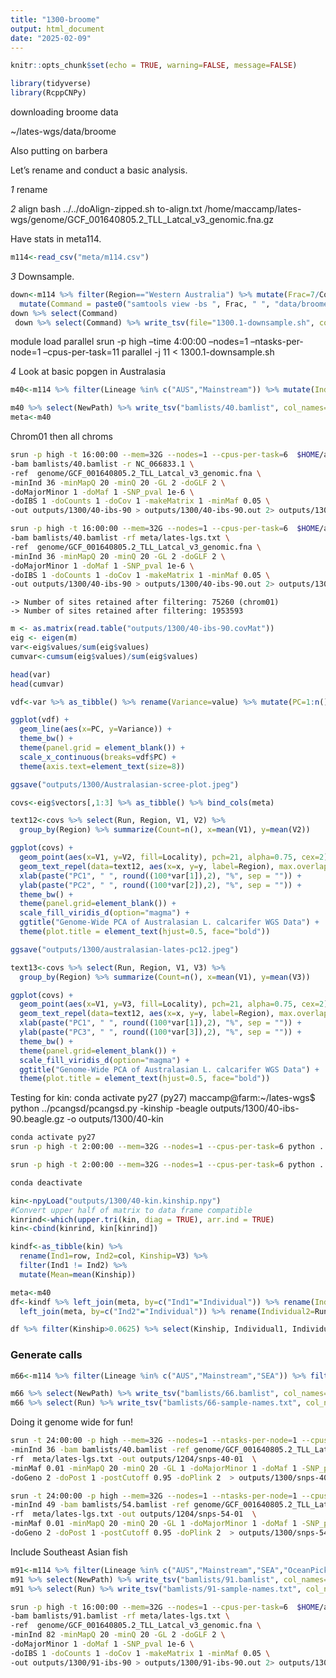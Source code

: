 ```yaml
---
title: "1300-broome"
output: html_document
date: "2025-02-09"
---
```


```r
knitr::opts_chunk$set(echo = TRUE, warning=FALSE, message=FALSE)
```

```r
library(tidyverse)
library(RcppCNPy)
```

downloading broome data

~/lates-wgs/data/broome

Also putting on barbera

Let's rename and conduct a basic analysis.

_1_ rename

_2_ align
bash ../../doAlign-zipped.sh to-align.txt /home/maccamp/lates-wgs/genome/GCF_001640805.2_TLL_Latcal_v3_genomic.fna.gz

Have stats in meta114.

```r
m114<-read_csv("meta/m114.csv") 

```


_3_ Downsample.  

```r

down<-m114 %>% filter(Region=="Western Australia") %>% mutate(Frac=7/Coverage) %>%
  mutate(Command = paste0("samtools view -bs ", Frac, " ", "data/broome/",Run,".sort.flt.bam", " > ",   "/home/maccamp/lates-wgs/data/downsample/", Run, ".reduced.bam ;"," samtools index ", "/home/maccamp/lates-wgs/data/downsample/", Run, ".reduced.bam ;")) 
down %>% select(Command)
 down %>% select(Command) %>% write_tsv(file="1300.1-downsample.sh", col_names = FALSE)
```

module load parallel
srun -p high --time 4:00:00 --nodes=1 --ntasks-per-node=1 --cpus-per-task=11 parallel -j 11 < 1300.1-downsample.sh

_4_ Look at basic popgen in Australasia

```r
m40<-m114 %>% filter(Lineage %in% c("AUS","Mainstream")) %>% mutate(Individual=1:n())

m40 %>% select(NewPath) %>% write_tsv("bamlists/40.bamlist", col_names=FALSE)
meta<-m40
```

Chrom01 then all chroms
```sh
srun -p high -t 16:00:00 --mem=32G --nodes=1 --cpus-per-task=6  $HOME/angsd/angsd -P 6  \
-bam bamlists/40.bamlist -r NC_066833.1 \
-ref  genome/GCF_001640805.2_TLL_Latcal_v3_genomic.fna \
-minInd 36 -minMapQ 20 -minQ 20 -GL 2 -doGLF 2 \
-doMajorMinor 1 -doMaf 1 -SNP_pval 1e-6 \
-doIBS 1 -doCounts 1 -doCov 1 -makeMatrix 1 -minMaf 0.05 \
-out outputs/1300/40-ibs-90 > outputs/1300/40-ibs-90.out 2> outputs/1300/40-ibs-90.err &

srun -p high -t 16:00:00 --mem=32G --nodes=1 --cpus-per-task=6  $HOME/angsd/angsd -P 6  \
-bam bamlists/40.bamlist -rf meta/lates-lgs.txt \
-ref  genome/GCF_001640805.2_TLL_Latcal_v3_genomic.fna \
-minInd 36 -minMapQ 20 -minQ 20 -GL 2 -doGLF 2 \
-doMajorMinor 1 -doMaf 1 -SNP_pval 1e-6 \
-doIBS 1 -doCounts 1 -doCov 1 -makeMatrix 1 -minMaf 0.05 \
-out outputs/1300/40-ibs-90 > outputs/1300/40-ibs-90.out 2> outputs/1300/40-ibs-90.err &
```

	-> Number of sites retained after filtering: 75260 (chrom01)
	-> Number of sites retained after filtering: 1953593 


```r
m <- as.matrix(read.table("outputs/1300/40-ibs-90.covMat"))
eig <- eigen(m)
var<-eig$values/sum(eig$values)
cumvar<-cumsum(eig$values)/sum(eig$values)

head(var)
head(cumvar)

vdf<-var %>% as_tibble() %>% rename(Variance=value) %>% mutate(PC=1:n()) %>% head(n=10)

ggplot(vdf) +
  geom_line(aes(x=PC, y=Variance)) +
  theme_bw() +
  theme(panel.grid = element_blank()) +
  scale_x_continuous(breaks=vdf$PC) +
  theme(axis.text=element_text(size=8))

ggsave("outputs/1300/Australasian-scree-plot.jpeg")
```


```r
covs<-eig$vectors[,1:3] %>% as_tibble() %>% bind_cols(meta)

text12<-covs %>% select(Run, Region, V1, V2) %>%
  group_by(Region) %>% summarize(Count=n(), x=mean(V1), y=mean(V2))

ggplot(covs) +
  geom_point(aes(x=V1, y=V2, fill=Locality), pch=21, alpha=0.75, cex=2) +
  geom_text_repel(data=text12, aes(x=x, y=y, label=Region), max.overlaps = Inf) +
  xlab(paste("PC1", " ", round((100*var[1]),2), "%", sep = "")) +
  ylab(paste("PC2", " ", round((100*var[2]),2), "%", sep = "")) +
  theme_bw() +
  theme(panel.grid=element_blank()) +
  scale_fill_viridis_d(option="magma") +
  ggtitle("Genome-Wide PCA of Australasian L. calcarifer WGS Data") +
  theme(plot.title = element_text(hjust=0.5, face="bold"))

ggsave("outputs/1300/australasian-lates-pc12.jpeg")

text13<-covs %>% select(Run, Region, V1, V3) %>%
  group_by(Region) %>% summarize(Count=n(), x=mean(V1), y=mean(V3))

ggplot(covs) +
  geom_point(aes(x=V1, y=V3, fill=Locality), pch=21, alpha=0.75, cex=2) +
  geom_text_repel(data=text12, aes(x=x, y=y, label=Region), max.overlaps = Inf) +
  xlab(paste("PC1", " ", round((100*var[1]),2), "%", sep = "")) +
  ylab(paste("PC3", " ", round((100*var[3]),2), "%", sep = "")) +
  theme_bw() +
  theme(panel.grid=element_blank()) +
  scale_fill_viridis_d(option="magma") +
  ggtitle("Genome-Wide PCA of Australasian L. calcarifer WGS Data") +
  theme(plot.title = element_text(hjust=0.5, face="bold"))

```

Testing for kin:
conda activate py27
(py27) maccamp@farm:~/lates-wgs$ python ../pcangsd/pcangsd.py -kinship  -beagle outputs/1300/40-ibs-90.beagle.gz -o outputs/1300/40-kin

```sh
conda activate py27
srun -p high -t 2:00:00 --mem=32G --nodes=1 --cpus-per-task=6 python ../pcangsd/pcangsd.py -threads 6 -kinship  -beagle outputs/1300/40-ibs-90.beagle.gz -o outputs/1300/40-kin

srun -p high -t 2:00:00 --mem=32G --nodes=1 --cpus-per-task=6 python ../pcangsd/pcangsd.py -threads 6  -beagle outputs/1300/40-ibs-90.beagle.gz -relate outputs/1300/40-kin.kinship.npy -relate_tole 0.0625 -o outputs/1300/40-kinremoved

conda deactivate
```

```r
kin<-npyLoad("outputs/1300/40-kin.kinship.npy")
#Convert upper half of matrix to data frame compatible 
kinrind<-which(upper.tri(kin, diag = TRUE), arr.ind = TRUE)
kin<-cbind(kinrind, kin[kinrind])

kindf<-as_tibble(kin) %>%
  rename(Ind1=row, Ind2=col, Kinship=V3) %>%
  filter(Ind1 != Ind2) %>%
  mutate(Mean=mean(Kinship))

meta<-m40
df<-kindf %>% left_join(meta, by=c("Ind1"="Individual")) %>% rename(Individual1=Run, Location1=Region) %>%
  left_join(meta, by=c("Ind2"="Individual")) %>% rename(Individual2=Run, Location2=Region)

df %>% filter(Kinship>0.0625) %>% select(Kinship, Individual1, Individual2)

```


### Generate calls

```r
m66<-m114 %>% filter(Lineage %in% c("AUS","Mainstream","SEA")) %>% filter(Region %in% c("Indonesia-K","Philippines","Indonesia-SJ","Taiwan","Northern Territory","Papua New Guinea","Western Australia","Queensland","Mainstream"))

m66 %>% select(NewPath) %>% write_tsv("bamlists/66.bamlist", col_names=FALSE)
m66 %>% select(Run) %>% write_tsv("bamlists/66-sample-names.txt", col_names=FALSE)

```


Doing it genome wide for fun!

```sh

srun -t 24:00:00 -p high --mem=32G --nodes=1 --ntasks-per-node=1 --cpus-per-task=12 $HOME/angsd/angsd -nthreads 12 \
-minInd 36 -bam bamlists/40.bamlist -ref genome/GCF_001640805.2_TLL_Latcal_v3_genomic.fna \
-rf  meta/lates-lgs.txt -out outputs/1204/snps-40-01  \
-minMaf 0.01 -minMapQ 20 -minQ 20 -GL 1 -doMajorMinor 1 -doMaf 1 -SNP_pval 1e-6 \
-doGeno 2 -doPost 1 -postCutoff 0.95 -doPlink 2  > outputs/1300/snps-40-01.out 2> outputs/1300/snps-40-01.err &

srun -t 24:00:00 -p high --mem=32G --nodes=1 --ntasks-per-node=1 --cpus-per-task=12 $HOME/angsd/angsd -nthreads 12 \
-minInd 49 -bam bamlists/54.bamlist -ref genome/GCF_001640805.2_TLL_Latcal_v3_genomic.fna \
-rf  meta/lates-lgs.txt -out outputs/1204/snps-54-01  \
-minMaf 0.01 -minMapQ 20 -minQ 20 -GL 1 -doMajorMinor 1 -doMaf 1 -SNP_pval 1e-6 \
-doGeno 2 -doPost 1 -postCutoff 0.95 -doPlink 2  > outputs/1300/snps-54-01.out 2> outputs/1300/snps-54-01.err &
```



Include Southeast Asian fish

```r
m91<-m114 %>% filter(Lineage %in% c("AUS","Mainstream","SEA","OceanPick")) 
m91 %>% select(NewPath) %>% write_tsv("bamlists/91.bamlist", col_names=FALSE)
m91 %>% select(Run) %>% write_tsv("bamlists/91-sample-names.txt", col_names=FALSE)
```

```sh
srun -p high -t 16:00:00 --mem=32G --nodes=1 --cpus-per-task=6  $HOME/angsd/angsd -P 6  \
-bam bamlists/91.bamlist -rf meta/lates-lgs.txt \
-ref  genome/GCF_001640805.2_TLL_Latcal_v3_genomic.fna \
-minInd 82 -minMapQ 20 -minQ 20 -GL 2 -doGLF 2 \
-doMajorMinor 1 -doMaf 1 -SNP_pval 1e-6 \
-doIBS 1 -doCounts 1 -doCov 1 -makeMatrix 1 -minMaf 0.05 \
-out outputs/1300/91-ibs-90 > outputs/1300/91-ibs-90.out 2> outputs/1300/91-ibs-90.err &



```

